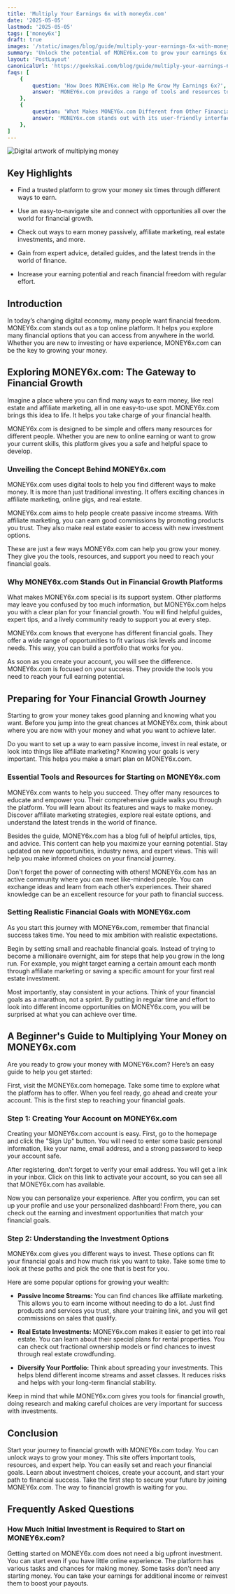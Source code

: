 ```yaml
---
title: 'Multiply Your Earnings 6x with money6x.com'
date: '2025-05-05'
lastmod: '2025-05-05'
tags: ['money6x']
draft: true
images: '/static/images/blog/guide/multiply-your-earnings-6x-with-money6xcom.png'
summary: 'Unlock the potential of MONEY6x.com to grow your earnings 6x. Find out how to achieve financial abundance on our blog.'
layout: 'PostLayout'
canonicalUrl: 'https://geekskai.com/blog/guide/multiply-your-earnings-6x-with-money6xcom/'
faqs: [
    {
        question: 'How Does MONEY6x.com Help Me Grow My Earnings 6x?',
        answer: 'MONEY6x.com provides a range of tools and resources to help you grow your earnings. From passive income streams to real estate investments, the platform offers various ways to multiply your money.'
    },
    {
        question: 'What Makes MONEY6x.com Different from Other Financial Platforms?',
        answer: 'MONEY6x.com stands out with its user-friendly interface, expert advice, and a wide range of investment options. It is designed to help you reach your financial goals with ease.'
    },
]
---
```



![Digital artwork of multiplying money](/static/images/blog/guide/multiply-your-earnings-6x-with-money6xcom.png)

## Key Highlights

- Find a trusted platform to grow your money six times through different ways to earn.

- Use an easy-to-navigate site and connect with opportunities all over the world for financial growth.

- Check out ways to earn money passively, affiliate marketing, real estate investments, and more.

- Gain from expert advice, detailed guides, and the latest trends in the world of finance.

- Increase your earning potential and reach financial freedom with regular effort.

## Introduction

In today’s changing digital economy, many people want financial freedom. MONEY6x.com stands out as a top online platform. It helps you explore many financial options that you can access from anywhere in the world. Whether you are new to investing or have experience, MONEY6x.com can be the key to growing your money.

## Exploring MONEY6x.com: The Gateway to Financial Growth

Imagine a place where you can find many ways to earn money, like real estate and affiliate marketing, all in one easy-to-use spot. MONEY6x.com brings this idea to life. It helps you take charge of your financial health.

MONEY6x.com is designed to be simple and offers many resources for different people. Whether you are new to online earning or want to grow your current skills, this platform gives you a safe and helpful space to develop.

### Unveiling the Concept Behind MONEY6x.com

MONEY6x.com uses digital tools to help you find different ways to make money. It is more than just traditional investing. It offers exciting chances in affiliate marketing, online gigs, and real estate.

MONEY6x.com aims to help people create passive income streams. With affiliate marketing, you can earn good commissions by promoting products you trust. They also make real estate easier to access with new investment options.

These are just a few ways MONEY6x.com can help you grow your money. They give you the tools, resources, and support you need to reach your financial goals.

### Why MONEY6x.com Stands Out in Financial Growth Platforms

What makes MONEY6x.com special is its support system. Other platforms may leave you confused by too much information, but MONEY6x.com helps you with a clear plan for your financial growth. You will find helpful guides, expert tips, and a lively community ready to support you at every step.

MONEY6x.com knows that everyone has different financial goals. They offer a wide range of opportunities to fit various risk levels and income needs. This way, you can build a portfolio that works for you.

As soon as you create your account, you will see the difference. MONEY6x.com is focused on your success. They provide the tools you need to reach your full earning potential.

## Preparing for Your Financial Growth Journey

Starting to grow your money takes good planning and knowing what you want. Before you jump into the great chances at MONEY6x.com, think about where you are now with your money and what you want to achieve later.

Do you want to set up a way to earn passive income, invest in real estate, or look into things like affiliate marketing? Knowing your goals is very important. This helps you make a smart plan on MONEY6x.com.

### Essential Tools and Resources for Starting on MONEY6x.com

MONEY6x.com wants to help you succeed. They offer many resources to educate and empower you. Their comprehensive guide walks you through the platform. You will learn about its features and ways to make money. Discover affiliate marketing strategies, explore real estate options, and understand the latest trends in the world of finance.

Besides the guide, MONEY6x.com has a blog full of helpful articles, tips, and advice. This content can help you maximize your earning potential. Stay updated on new opportunities, industry news, and expert views. This will help you make informed choices on your financial journey.

Don't forget the power of connecting with others! MONEY6x.com has an active community where you can meet like-minded people. You can exchange ideas and learn from each other’s experiences. Their shared knowledge can be an excellent resource for your path to financial success.

### Setting Realistic Financial Goals with MONEY6x.com

As you start this journey with MONEY6x.com, remember that financial success takes time. You need to mix ambition with realistic expectations.

Begin by setting small and reachable financial goals. Instead of trying to become a millionaire overnight, aim for steps that help you grow in the long run. For example, you might target earning a certain amount each month through affiliate marketing or saving a specific amount for your first real estate investment.

Most importantly, stay consistent in your actions. Think of your financial goals as a marathon, not a sprint. By putting in regular time and effort to look into different income opportunities on MONEY6x.com, you will be surprised at what you can achieve over time.

## A Beginner's Guide to Multiplying Your Money on MONEY6x.com

Are you ready to grow your money with MONEY6x.com? Here’s an easy guide to help you get started:

First, visit the MONEY6x.com homepage. Take some time to explore what the platform has to offer. When you feel ready, go ahead and create your account. This is the first step to reaching your financial goals.

### Step 1: Creating Your Account on MONEY6x.com

Creating your MONEY6x.com account is easy. First, go to the homepage and click the "Sign Up" button. You will need to enter some basic personal information, like your name, email address, and a strong password to keep your account safe.

After registering, don't forget to verify your email address. You will get a link in your inbox. Click on this link to activate your account, so you can see all that MONEY6x.com has available.

Now you can personalize your experience. After you confirm, you can set up your profile and use your personalized dashboard! From there, you can check out the earning and investment opportunities that match your financial goals.

### Step 2: Understanding the Investment Options

MONEY6x.com gives you different ways to invest. These options can fit your financial goals and how much risk you want to take. Take some time to look at these paths and pick the one that is best for you.

Here are some popular options for growing your wealth:

- **Passive Income Streams:** You can find chances like affiliate marketing. This allows you to earn income without needing to do a lot. Just find products and services you trust, share your training link, and you will get commissions on sales that qualify.

- **Real Estate Investments:** MONEY6x.com makes it easier to get into real estate. You can learn about their special plans for rental properties. You can check out fractional ownership models or find chances to invest through real estate crowdfunding.

- **Diversify Your Portfolio:** Think about spreading your investments. This helps blend different income streams and asset classes. It reduces risks and helps with your long-term financial stability.

Keep in mind that while MONEY6x.com gives you tools for financial growth, doing research and making careful choices are very important for success with investments.

## Conclusion

Start your journey to financial growth with MONEY6x.com today. You can unlock ways to grow your money. This site offers important tools, resources, and expert help. You can easily set and reach your financial goals. Learn about investment choices, create your account, and start your path to financial success. Take the first step to secure your future by joining MONEY6x.com. The way to financial growth is waiting for you.

## Frequently Asked Questions

### How Much Initial Investment is Required to Start on MONEY6x.com?

Getting started on MONEY6x.com does not need a big upfront investment. You can start even if you have little online experience. The platform has various tasks and chances for making money. Some tasks don't need any starting money. You can take your earnings for additional income or reinvest them to boost your payouts.


